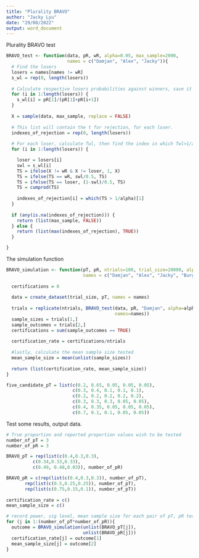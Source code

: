```yaml
---
title: "Plurality BRAVO"
author: "Jacky Lyu"
date: "29/08/2022"
output: word_document
---
```

Plurality BRAVO test
```r
BRAVO_test <- function(data, pR, wR, alpha=0.05, max_sample=2000,
                       names = c("Damjan", "Alex", "Jacky")){
  # Find the losers
  losers = names[names != wR]
  s_wl = rep(0, length(losers))
  
  # Calculate respective losers probabilities against winners, save it in a vector 
  for (i in 1:length(losers)) {
    s_wl[i] = pR[1]/(pR[1]+pR[i+1]) 
  }
  
  X = sample(data, max_sample, replace = FALSE)
  
  # This list will contain the t for rejection, for each loser. 
  indexes_of_rejection = rep(0, length(losers))
  
  # For each loser, calculate Twl, then find the index in which Twl>1/alpha
  for (i in 1:length(losers)) {

    loser = losers[i]
    swl = s_wl[i] 
    TS = ifelse(X != wR & X != loser, 1, X)
    TS = ifelse(TS == wR, swl/0.5, TS)
    TS = ifelse(TS == loser, (1-swl)/0.5, TS)
    TS = cumprod(TS)
    
    indexes_of_rejection[i] = which(TS > 1/alpha)[1]
  }
  
  if (any(is.na(indexes_of_rejection))) {
    return (list(max_sample, FALSE))
  } else {
    return (list(max(indexes_of_rejection), TRUE))
  }

}
```

The simulation function
```r
BRAVO_simulation <- function(pT, pR, ntrials=100, trial_size=20000, alpha=0.05, 
                             names = c("Damjan", "Alex", "Jacky", "Burger", "Fries")){
  
  certifications = 0
  
  data = create_dataset(trial_size, pT, names = names)
  
  trials = replicate(ntrials, BRAVO_test(data, pR, "Damjan", alpha=alpha, 
                                         names=names))
  sample_sizes = trials[1,]
  sample_outcomes = trials[2,]
  certifications = sum(sample_outcomes == TRUE)
  
  certification_rate = certifications/ntrials
  
  #lastly, calculate the mean sample size tested
  mean_sample_size = mean(unlist(sample_sizes))
  
  return (list(certification_rate, mean_sample_size))
}

```

```r
five_candidate_pT = list(c(0.2, 0.65, 0.05, 0.05, 0.05),
                         c(0.3, 0.4, 0.1, 0.1, 0.1),
                         c(0.2, 0.2, 0.2, 0.2, 0.2),
                         c(0.3, 0.3, 0.3, 0.05, 0.05),
                         c(0.4, 0.35, 0.05, 0.05, 0.05),
                         c(0.7, 0.1, 0.1, 0.05, 0.05))
```


Test some results, output data.
```r
# True proportion and reported proportion values wish to be tested
number_of_pT = 3
number_of_pR = 3

BRAVO_pT = rep(list(c(0.4,0.3,0.3),
          c(0.34,0.33,0.33),
          c(0.49, 0.48,0.03)), number_of_pR)

BRAVO_pR = c(rep(list(c(0.4,0.3,0.3)), number_of_pT),
       rep(list(c(0.5,0.25,0.25)), number_of_pT),
       rep(list(c(0.75,0.15,0.1)), number_of_pT))
                          
certification_rate = c()
mean_sample_size = c()

# record power, sig level, mean sample size for each pair of pT, pR tested
for (j in 1:(number_of_pT*number_of_pR)){
  outcome = BRAVO_simulation(unlist(BRAVO_pT[j]),
                             unlist(BRAVO_pR[j]))
  certification_rate[j] = outcome[1]
  mean_sample_size[j] = outcome[2]
}

```


